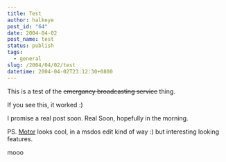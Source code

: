```yaml
---
title: Test
author: halkeye
post_id: "64"
date: 2004-04-02
post_name: test
status: publish
tags:
  - general
slug: /2004/04/02/test
datetime: 2004-04-02T23:12:30+0800
---
```


This is a test of the <s>emergancy broadcasting service</s> thing.  

If you see this, it worked :)

I promise a real post soon. Real Soon, hopefully in the morning.

PS. [Motor](https://konst.org.ua/motor/) looks cool, in a msdos edit kind of way :) but interesting looking features.

mooo